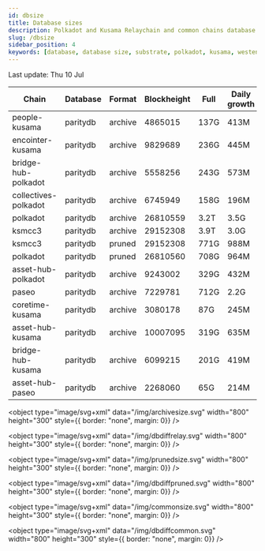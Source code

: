```yaml
---
id: dbsize
title: Database sizes
description: Polkadot and Kusama Relaychain and common chains database sizes
slug: /dbsize
sidebar_position: 4
keywords: [database, database size, substrate, polkadot, kusama, westend]
---
```



Last update: Thu 10 Jul

| Chain    | Database   | Format | Blockheight | Full         | Daily growth |
| ------------------------| ----------- | -------- | ------- | ---------- | ----- | 
| people-kusama | paritydb | archive | 4865015 | 137G | 413M |
| encointer-kusama | paritydb | archive | 9829689 | 236G | 445M |
| bridge-hub-polkadot | paritydb | archive | 5558256 | 243G | 573M |
| collectives-polkadot | paritydb | archive | 6745949 | 158G | 196M |
| polkadot | paritydb | archive | 26810559 | 3.2T | 3.5G |
| ksmcc3 | paritydb | archive | 29152308 | 3.9T | 3.0G |
| ksmcc3 | paritydb | pruned | 29152308 | 771G | 988M |
| polkadot | paritydb | pruned | 26810560 | 708G | 964M |
| asset-hub-polkadot | paritydb | archive | 9243002 | 329G | 432M |
| paseo | paritydb | archive | 7229781 | 712G | 2.2G |
| coretime-kusama | paritydb | archive | 3080178 | 87G | 245M |
| asset-hub-kusama | paritydb | archive | 10007095 | 319G | 635M |
| bridge-hub-kusama | paritydb | archive | 6099215 | 201G | 419M |
| asset-hub-paseo | paritydb | archive | 2268060 | 65G | 214M |
<object type="image/svg+xml" data="/img/archivesize.svg" width="800" height="300" style={{ border: "none", margin: 0}} />

<object type="image/svg+xml" data="/img/dbdiffrelay.svg" width="800" height="300" style={{ border: "none", margin: 0}} />

<object type="image/svg+xml" data="/img/prunedsize.svg" width="800" height="300" style={{ border: "none", margin: 0}} />

<object type="image/svg+xml" data="/img/dbdiffpruned.svg" width="800" height="300" style={{ border: "none", margin: 0}} />

<object type="image/svg+xml" data="/img/commonsize.svg" width="800" height="300" style={{ border: "none", margin: 0}} />

<object type="image/svg+xml" data="/img/dbdiffcommon.svg" width="800" height="300" style={{ border: "none", margin: 0}} />
